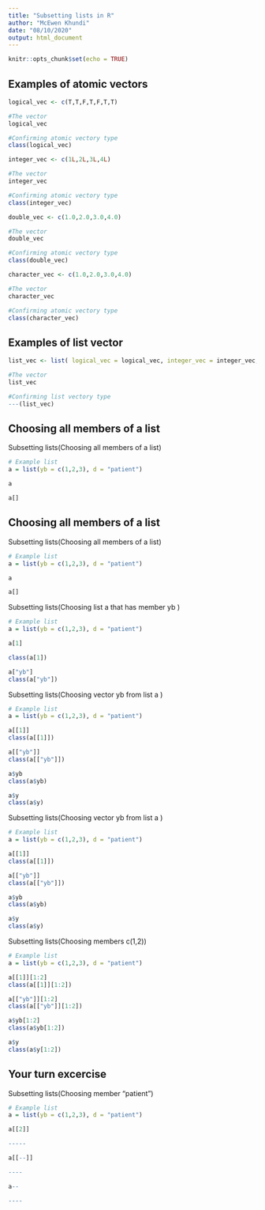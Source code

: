 ```yaml
---
title: "Subsetting lists in R"
author: "McEwen Khundi"
date: "08/10/2020"
output: html_document
---
```


```r
knitr::opts_chunk$set(echo = TRUE)
```

## Examples of atomic vectors


```r
logical_vec <- c(T,T,F,T,F,T,T)

#The vector
logical_vec

#Confirming atomic vectory type
class(logical_vec)
```

```r
integer_vec <- c(1L,2L,3L,4L)

#The vector
integer_vec

#Confirming atomic vectory type
class(integer_vec)
```


```r
double_vec <- c(1.0,2.0,3.0,4.0)

#The vector
double_vec

#Confirming atomic vectory type
class(double_vec)
```

```r
character_vec <- c(1.0,2.0,3.0,4.0)

#The vector
character_vec

#Confirming atomic vectory type
class(character_vec)
```
## Examples of list vector

```r
list_vec <- list( logical_vec = logical_vec, integer_vec = integer_vec, double_vec = double_vec, character_vec = character_vec )

#The vector
list_vec

#Confirming list vectory type
---(list_vec)
```
## Choosing all members of a list

Subsetting lists(Choosing all members of a list)

```r

# Example list
a = list(yb = c(1,2,3), d = "patient")

a

a[]
```
## Choosing all members of a list

Subsetting lists(Choosing all members of a list)

```r

# Example list
a = list(yb = c(1,2,3), d = "patient")

a

a[]
```


Subsetting lists(Choosing list a that has member yb )

```r

# Example list
a = list(yb = c(1,2,3), d = "patient")

a[1]

class(a[1])

a["yb"]
class(a["yb"])
```
Subsetting lists(Choosing vector yb from list a )

```r

# Example list
a = list(yb = c(1,2,3), d = "patient")

a[[1]]
class(a[[1]])

a[["yb"]]
class(a[["yb"]])

a$yb
class(a$yb)

a$y
class(a$y)
```

Subsetting lists(Choosing vector yb from list a )

```r

# Example list
a = list(yb = c(1,2,3), d = "patient")

a[[1]]
class(a[[1]])

a[["yb"]]
class(a[["yb"]])

a$yb
class(a$yb)

a$y
class(a$y)
```


Subsetting lists(Choosing members c(1,2))

```r

# Example list
a = list(yb = c(1,2,3), d = "patient")

a[[1]][1:2]
class(a[[1]][1:2])

a[["yb"]][1:2]
class(a[["yb"]][1:2])

a$yb[1:2]
class(a$yb[1:2])

a$y
class(a$y[1:2])
```

## Your turn excercise
Subsetting lists(Choosing member “patient”)

```r

# Example list
a = list(yb = c(1,2,3), d = "patient")

a[[2]]

-----

a[[--]]

----

a--

----
```
